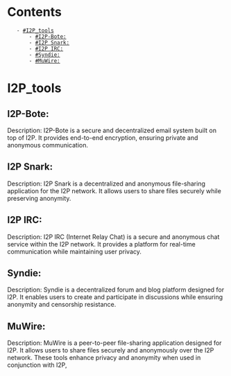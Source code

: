 = Contents =
    - [[#I2P_tools]]
        - [[#I2P-Bote:]]
        - [[#I2P Snark:]]
        - [[#I2P IRC:]]
        - [[#Syndie:]]
        - [[#MuWire:]]

= I2P_tools =

== I2P-Bote: ==

Description: I2P-Bote is a secure and decentralized email system built on top of I2P. It provides end-to-end encryption, ensuring private and anonymous communication.
== I2P Snark: ==

Description: I2P Snark is a decentralized and anonymous file-sharing application for the I2P network. It allows users to share files securely while preserving anonymity.
== I2P IRC: ==

Description: I2P IRC (Internet Relay Chat) is a secure and anonymous chat service within the I2P network. It provides a platform for real-time communication while maintaining user privacy.
== Syndie: ==

Description: Syndie is a decentralized forum and blog platform designed for I2P. It enables users to create and participate in discussions while ensuring anonymity and censorship resistance.
== MuWire: ==

Description: MuWire is a peer-to-peer file-sharing application designed for I2P. It allows users to share files securely and anonymously over the I2P network.
These tools enhance privacy and anonymity when used in conjunction with I2P, 
